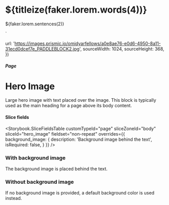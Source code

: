


  <h1>${titleize(faker.lorem.words(4))}</h1>
  <p>${faker.lorem.sentences(2)}</p>
`

  url: 'https://images.prismic.io/omidyarfellows/a0e8ae76-e0d6-4950-8a11-31ecd0dcef7e_PADDLEBLOCK2.jpg',
  sourceWidth: 1024,
  sourceHeight: 368,
})

<Meta title="Pages/Hero Image" component={PageBodyHeroImage} />

##### Page

# Hero Image

Large hero image with text placed over the image. This block is typically used
as the main heading for a page above its body content.

#### Slice fields

<Storybook.SliceFieldsTable
  customTypeId="page"
  sliceZoneId="body"
  sliceId="hero_image"
  fieldset="non-repeat"
  overrides={{
    background_image: {
      description: 'Background image behind the text',
      isRequired: false,
    }
  }}
/>

### With background image

The background image is placed behind the text.

<Canvas withSource="none">
  <Story name="With background image">
    <PageBodyHeroImage
      nextSharesBg={false}
      textHTML={textHTML}
      backgroundImageFluid={backgroundImage}
    />
  </Story>
</Canvas>

### Without background image

If no background image is provided, a default background color is used instead.

<Canvas withSource="none">
  <Story name="Without background image">
    <PageBodyHeroImage
      nextSharesBg={false}
      textHTML={textHTML}
    />
  </Story>
</Canvas>
